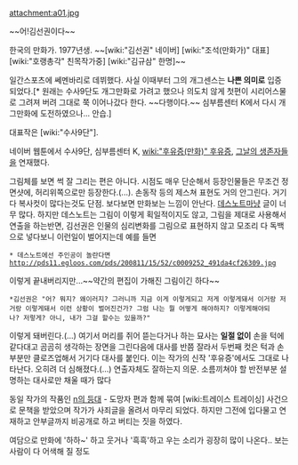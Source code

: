 attachment:a01.jpg

~~어!김선권이다~~

한국의 만화가. 1977년생. ~~[wiki:"김선권" 네이버] [wiki:"조석(만화가)" 대표] [wiki:"호랭총각" 친목작가중] [wiki:"김규삼" 한명]~~

일간스포츠에 쎄멘바리로 데뷔했다. 사실 이때부터 그의 개그센스는 '''나쁜 의미로''' 입증 되었다.[* 원래는 수사9단도 개그만화로 가려고 했으나 의도치 않게 첫편이 시리어스물로 그려져 버려 그대로 쭉 이어나갔다 한다. ~~다행이다.~~ 심부름센터 K에서 다시 개그만화에 도전하였으나... 안습.] 

대표작은 [wiki:"수사9단"].

네이버 웹툰에서 수사9단, 심부름센터 K, [[wiki:"후유증(만화)" 후유증]], [[그날의 생존자들]]을 연재했다.

그림체를 보면 썩 잘 그리는 편은 아니다. 시점도 매우 단순해서 등장인물들은 무조건 정면샷에, 허리위쪽으로만 등장한다.(...). 손동작 등의 제스쳐 표현도 거의 안그린다. 거기다 복사컷이 많다는것도 단점. 보다보면 만화보는 느낌이 안난다. [[데스노트]]마냥 글이 너무 많다. 하지만 데스노트는 그림이 이렇게 획일적이지도 않고, 그림을 제대로 사용해서 연출을 하는반면, 김선권은 인물의 심리변화를 그림으로 표현하지 않고 모조리 다 독백으로 넣다보니 이런일이 벌어지는데 예를 들면

 * 데스노트에선 주인공이 놀란다면 
 http://pds11.egloos.com/pds/200811/15/52/c0009252_491da4cf26309.jpg 
 
이렇게 끝내버리지만...~~약간의 편집이 가해진 그림이긴 하다~~
 *김선권은 "어? 뭐지? 왜이러지? 그러니까 지금 이게 이렇게되고 저게 이렇게돼서 이거랑 저거랑 이렇게돼서 이런 상황이 벌어진건가? 그럼 나는 뭘 어떻게 해야하지? 이렇게해야되나? 저렇게? 아니, 내가 그걸 할수는 있을까?"
이렇게 돼버린다.(...) 여기서 머리를 쥐어 뜯는다거나 하는 묘사는 '''일절 없이''' 손을 턱에 같다대고 곰곰히 생각하는 장면을 그린다음에 대사를 반쯤 잘라서 두번째 컷은 턱과 손부분만 클로즈업해서 거기다 대사를 붙인다. 이는 작가의 신작 '후유증'에서도 그대로 나타난다. 오히려 더 심해졌다.(...)
연출자체도 잘하는지 의문. 소름끼쳐야 할 반전부분 설명하는 대사로만 채울 때가 많다

동일 작가의 작품인 [[n의 등대]] - 도망자 편과 함께 묶여 [wiki:트레이스 트레이싱] 사건으로 문책을 받았으며 작가가 사죄글을 올려서 마무리 되었다. 하지만 그전에 입다물고 연재하고 안부글까지 비공개로 하고 버티는 짓을 하였다.

여담으로 만화에 '하하~' 하고 웃거나 '흑흑'하고 우는 소리가 굉장히 많이 나온다.. 보는 사람이 다 어색해 질 정도
